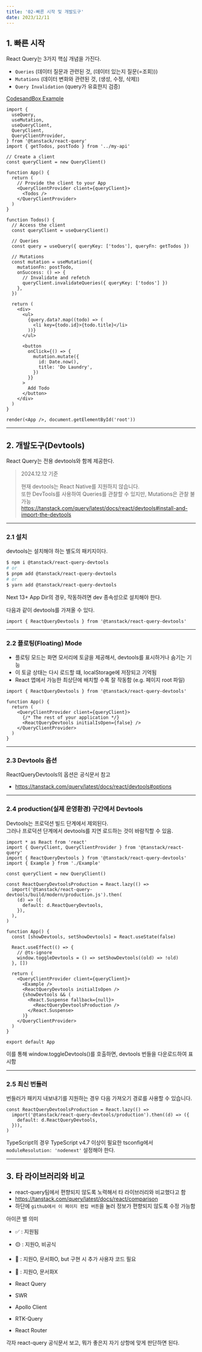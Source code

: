 ```yaml
---
title: '02-빠른 시작 및 개발도구'
date: 2023/12/11
---
```


## 1. 빠른 시작

React Query는 3가지 핵심 개념을 가진다.
- `Queries`   (데이터 질문과 관련된 것, (데이터 있는지 질문(=조회)))
- `Mutations` (데이터 변화와 관련된 것, (생성, 수정, 삭제))
- `Query Invalidation` (query가 유효한지 검증)

[CodesandBox Example](https://codesandbox.io/p/devbox/tanstack-query-example-react-simple-lskn7u?embed=1&file=%2Fsrc%2Findex.jsx%3A12%2C38)

```tsx
import {
  useQuery,
  useMutation,
  useQueryClient,
  QueryClient,
  QueryClientProvider,
} from '@tanstack/react-query'
import { getTodos, postTodo } from '../my-api'

// Create a client
const queryClient = new QueryClient()

function App() {
  return (
    // Provide the client to your App
    <QueryClientProvider client={queryClient}>
      <Todos />
    </QueryClientProvider>
  )
}

function Todos() {
  // Access the client
  const queryClient = useQueryClient()

  // Queries
  const query = useQuery({ queryKey: ['todos'], queryFn: getTodos })

  // Mutations
  const mutation = useMutation({
    mutationFn: postTodo,
    onSuccess: () => {
      // Invalidate and refetch
      queryClient.invalidateQueries({ queryKey: ['todos'] })
    },
  })

  return (
    <div>
      <ul>
        {query.data?.map((todo) => (
          <li key={todo.id}>{todo.title}</li>
        ))}
      </ul>

      <button
        onClick={() => {
          mutation.mutate({
            id: Date.now(),
            title: 'Do Laundry',
          })
        }}
      >
        Add Todo
      </button>
    </div>
  )
}

render(<App />, document.getElementById('root'))
```

---

## 2. 개발도구(Devtools)

React Query는 전용 devtools와 함께 제공한다.

> 2024.12.12 기준
> 
> 현재 devtools는 React Native를 지원하지 않습니다. <br />
> 또한 DevTools를 사용하여 Queries를 관찰할 수 있지만, Mutations은 관찰 불가능 <br />
> https://tanstack.com/query/latest/docs/react/devtools#install-and-import-the-devtools


---

### 2.1 설치

devtools는 설치해야 하는 별도의 패키지이다.

```bash
$ npm i @tanstack/react-query-devtools
# or
$ pnpm add @tanstack/react-query-devtools
# or
$ yarn add @tanstack/react-query-devtools
```

Next 13+ App Dir의 경우, 작동하려면 dev 종속성으로 설치해야 한다.

다음과 같이 devtools를 가져올 수 있다.

```tsx
import { ReactQueryDevtools } from '@tanstack/react-query-devtools'
```

---

### 2.2 플로팅(Floating) Mode

- 플로팅 모드는 화면 모서리에 토글을 제공해서, devtools를 표시하거나 숨기는 기능
- 이 토글 상태는 다시 로드할 떄, localStorage에 저장되고 기억됨
- React 앱에서 가능한 최상단에 배치할 수록 잘 작동함 (e.g. 페이지 root 파일)

```tsx
import { ReactQueryDevtools } from '@tanstack/react-query-devtools'

function App() {
  return (
    <QueryClientProvider client={queryClient}>
      {/* The rest of your application */}
      <ReactQueryDevtools initialIsOpen={false} />
    </QueryClientProvider>
  )
}
```

---

### 2.3 Devtools 옵션

ReactQueryDevtools의 옵션은 공식문서 참고

- https://tanstack.com/query/latest/docs/react/devtools#options

---

### 2.4 production(실제 운영환경) 구간에서 Devtools

Devtools는 프로덕션 빌드 단계에서 제외된다. <br />
그러나 프로덕션 단계에서 devtools를 지연 로드하는 것이 바람직할 수 있음.

```tsx
import * as React from 'react'
import { QueryClient, QueryClientProvider } from '@tanstack/react-query'
import { ReactQueryDevtools } from '@tanstack/react-query-devtools'
import { Example } from './Example'

const queryClient = new QueryClient()

const ReactQueryDevtoolsProduction = React.lazy(() =>
  import('@tanstack/react-query-devtools/build/modern/production.js').then(
    (d) => ({
      default: d.ReactQueryDevtools,
    }),
  ),
)

function App() {
  const [showDevtools, setShowDevtools] = React.useState(false)

  React.useEffect(() => {
    // @ts-ignore
    window.toggleDevtools = () => setShowDevtools((old) => !old)
  }, [])

  return (
    <QueryClientProvider client={queryClient}>
      <Example />
      <ReactQueryDevtools initialIsOpen />
      {showDevtools && (
        <React.Suspense fallback={null}>
          <ReactQueryDevtoolsProduction />
        </React.Suspense>
      )}
    </QueryClientProvider>
  )
}

export default App
```

이를 통해 window.toggleDevtools()를 호출하면, devtools 번들을 다운로드하여 표시함

---

### 2.5 최신 번들러

번들러가 패키지 내보내기를 지원하는 경우 다음 가져오기 경로를 사용할 수 있습니다.

```tsx
const ReactQueryDevtoolsProduction = React.lazy(() =>
  import('@tanstack/react-query-devtools/production').then((d) => ({
    default: d.ReactQueryDevtools,
  })),
)
```

TypeScript의 경우 TypeScript v4.7 이상이 필요한 tsconfig에서 `moduleResolution: 'nodenext'` 설정해야 한다.

---

## 3. 타 라이브러리와 비교

- react-query팀에서 편향되지 않도록 노력해서 타 라이브러리와 비교했다고 함
- https://tanstack.com/query/latest/docs/react/comparison
- 하단에 `github에서 이 페이지 편집 버튼`을 눌러 정보가 편향되지 않도록 수정 가능함

아이콘 별 의미
- ✅ : 지원됨
- 🟡 : 지원O, 비공식
- 🔶 : 지원O, 문서화O, but 구현 시 추가 사용자 코드 필요
- 🛑 : 지원O, 문서화X

- React Query
- SWR
- Apollo Client
- RTK-Query
- React Router

각자 react-query 공식문서 보고, 뭐가 좋은지 자기 상항에 맞게 판단하면 된다.